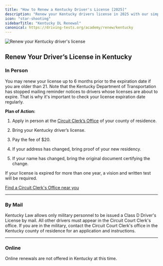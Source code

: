 ```yaml
---
title: "How to Renew a Kentucky Driver's License [2025]"
description: "Renew your Kentucky drivers license in 2025 with our simple, step-by-step guide. Find all the necessary requirements, forms, fees, and online renewal options to ensure a hassle-free experience. Stay legal and avoid fines - start your renewal process now!"
icon: "star-shooting"
sidebarTitle: "Kentucky DL Renewal"
canonical: https://driving-tests.org/academy/renew/kentucky
---
```


![Renew your Kentucky driver's license](https://driving-tests.org/wp-content/uploads/2024/07/renew-kentucky-drivers-license.jpg)

## Renew Your Driver’s License in Kentucky

### In Person

You may renew your license up to 6 months prior to the expiration date if you are older than 21. Note that the Kentucky Department of Transportation has stopped mailing reminder notices to drivers whose licenses are about to expire. That is why it's important to check your license expiration date regularly.

**Plan of Action:**

1. Apply in person at the [Circuit Clerk’s Office](https://driving-tests.org/dmv-near-me/kentucky-dmv-office-locations/) of your county of residence.

2. Bring your Kentucky driver’s license.

3. Pay the fee of $20.

4. If your address has changed, bring proof of your new residency.

5. If your name has changed, bring the original document certifying the change.

If your license is expired for more than one year, a vision and written test will be required.

[Find a Circuit Clerk's Office near you](https://driving-tests.org/dmv-near-me/)

***

### By Mail

Kentucky Law allows only military personnel to be issued a Class D Driver's License by mail. All other drivers must appear in the Circuit Court Clerk's office. If you are in the military, contact the Circuit Court Clerk's office in the Kentucky county of residence for an application and instructions.

***

### Online

Online renewals are not offered in Kentucky at this time.

<Snippet file="renewal-state-block.mdx" />